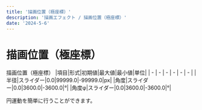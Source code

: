---
title: '描画位置（極座標）'
description: '描画エフェクト / 描画位置（極座標）'
date: '2024-5-6'
---

# 描画位置（極座標）

描画位置（極座標）
|項目|形式|初期値|最大値|最小値|単位|
| - | - | - | - | - | - |
|半径|スライダー|0.0|99999.0|-99999.0|px|
|角度|スライダー|0.0|3600.0|-3600.0|°|
|角度φ|スライダー|0.0|3600.0|-3600.0|°|

円運動を簡単に行うことができます。
